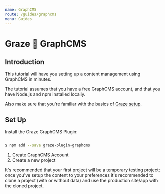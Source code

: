 ```yaml
---
name: GraphCMS
route: /guides/graphcms
menu: Guides
---
```



# Graze 🔌 GraphCMS

## Introduction

This tutorial will have you setting up a content management using GraphCMS in minutes.

The tutorial assumes that you have a free GraphCMS account, and that you have Node.js and npm installed locally.

Also make sure that you're familiar with the basics of [Graze setup](/getting-started).

## Set Up

Install the Graze GraphCMS Plugin:

```sh

$ npm add --save graze-plugin-graphcms
```

1. Create GraphCMS Account
2. Create a new project

<ProTip title='### Use "Clone Project"'>
  It's recommended that your first project will be a temporary testing project;
  once you've setup the content to your preferences it's recommended to clone
  a project (with or without data) and use the production site/app with the cloned
  project.
</ProTip>
